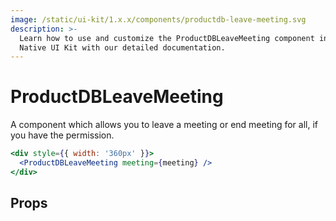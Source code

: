 ```yaml
---
image: /static/ui-kit/1.x.x/components/productdb-leave-meeting.svg
description: >-
  Learn how to use and customize the ProductDBLeaveMeeting component in ProductDB's React
  Native UI Kit with our detailed documentation.
---
```


# ProductDBLeaveMeeting

A component which allows you to leave a meeting or end meeting for all, if you
have the permission.

```jsx
<div style={{ width: '360px' }}>
  <ProductDBLeaveMeeting meeting={meeting} />
</div>
```

## Props

<PropsTable of="productdb-leave-meeting" />

<head>
  <title>React Native UI Kit ProductDBLeaveMeeting</title>
</head>
